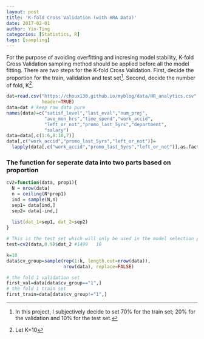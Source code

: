 ```yaml
---
layout: post
title: 'K-fold Cross Validation (with HRA Data)'
date: 2017-02-01
author: Yin-Ting 
categories: [Statistics, R]
tags: [sampling]
---
```

For the purpose of avoiding overfitting and incresing model stability, K-fold Cross Validation sampling method should be applied before all the model fitting. There are two steps for the K-fold Cross Validation. First, decide the proportion for the train, validation and test set[^1]. Second, decide the number of fold, K[^2]. 

[^1]: In this project, I subjectively decide to set 70% for the train set; 20% for the validation and 10% for the test set. 

```r
dat=read.csv("https://choux130.github.io/myblog/data/HR_analytics.csv",
             header=TRUE)
data=dat # keep raw data pure
names(data)=c("satisf_level","last_eval","num_proj",
              "ave_mon_hrs","time_spend","work_accid",
              "left_or_not","promo_last_5yrs","department",
              "salary")
data=data[,c(1:6,8:10,7)]
data[,c("work_accid","promo_last_5yrs","left_or_not")]=
  lapply(data[,c("work_accid","promo_last_5yrs","left_or_not")],as.factor)
```

### The function for seperate data into two parts based on proportion
```r
cv2=function(data, prop1){
  N = nrow(data)
  n = ceiling(N*prop1)
  ind = sample(N,n)
  sep1= data[ind,]
  sep2= data[-ind,]
  
  list(dat_1=sep1, dat_2=sep2)
}
```

```r
# This is the test set which will only be used in the model selection part. 
test=cv2(data,0.9)$dat_2 #1499   10
```

[^2]: Let K=10

```r
k=10
data$cv_group=sample(rep(1:k, length.out=nrow(data)), 
                     nrow(data), replace=FALSE)

# the fold 1 validation set
first_val=data[data$cv_group=="1",]
# the fold 1 train set 
first_train=data[data$cv_group!="1",]
```
